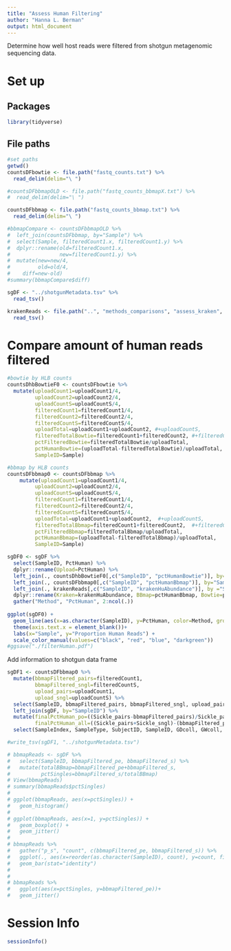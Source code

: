 ```yaml
---
title: "Assess Human Filtering"
author: "Hanna L. Berman"
output: html_document
---
```


Determine how well host reads were filtered from shotgun metagenomic sequencing data.

# Set up
## Packages
```r
library(tidyverse)
```

## File paths 
```r
#set paths
getwd()
countsDFbowtie <- file.path("fastq_counts.txt") %>%
  read_delim(delim="\ ")

#countsDFbbmapOLD <- file.path("fastq_counts_bbmapX.txt") %>%
#  read_delim(delim="\ ")

countsDFbbmap <- file.path("fastq_counts_bbmap.txt") %>%
  read_delim(delim="\ ")

#bbmapCompare <- countsDFbbmapOLD %>%
#  left_join(countsDFbbmap, by="Sample") %>%
#  select(Sample, filteredCount1.x, filteredCount1.y) %>%
#  dplyr::rename(old=filteredCount1.x,
#                new=filteredCount1.y) %>%
#  mutate(new=new/4,
#         old=old/4,
#    diff=new-old)
#summary(bbmapCompare$diff)

sgDF <- "../shotgunMetadata.tsv" %>%
  read_tsv()

krakenReads <- file.path("..", "methods_comparisons", "assess_kraken", "krakenHumanReads.tsv") %>%
  read_tsv()
```


# Compare amount of human reads filtered
```r
#bowtie by HLB counts
countsDhbBowtieF0 <- countsDFbowtie %>%
  mutate(uploadCount1=uploadCount1/4,
         uploadCount2=uploadCount2/4,
         uploadCountS=uploadCountS/4,
         filteredCount1=filteredCount1/4,
         filteredCount2=filteredCount2/4,
         filteredCountS=filteredCountS/4,
         uploadTotal=uploadCount1+uploadCount2, #+uploadCountS,
         filteredTotalBowtie=filteredCount1+filteredCount2, #+filteredCountS,
         pctFilteredBowtie=filteredTotalBowtie/uploadTotal,
         pctHumanBowtie=(uploadTotal-filteredTotalBowtie)/uploadTotal,
         SampleID=Sample) 

#bbmap by HLB counts
countsDFbbmap0 <- countsDFbbmap %>%
    mutate(uploadCount1=uploadCount1/4,
         uploadCount2=uploadCount2/4,
         uploadCountS=uploadCountS/4,
         filteredCount1=filteredCount1/4,
         filteredCount2=filteredCount2/4,
         filteredCountS=filteredCountS/4,
         uploadTotal=uploadCount1+uploadCount2,  #+uploadCountS,
         filteredTotalBbmap=filteredCount1+filteredCount2,  #+filteredCountS,
         pctFilteredBbmap=filteredTotalBbmap/uploadTotal,
         pctHumanBbmap=(uploadTotal-filteredTotalBbmap)/uploadTotal,
         SampleID=Sample) 

sgDF0 <- sgDF %>%
  select(SampleID, PctHuman) %>%
  dplyr::rename(Upload=PctHuman) %>%
  left_join(., countsDhbBowtieF0[,c("SampleID", "pctHumanBowtie")], by="SampleID") %>%
  left_join(., countsDFbbmap0[,c("SampleID", "pctHumanBbmap")], by="SampleID") %>%
  left_join(., krakenReads[,c("SampleID", "krakenHuAbundance")], by ="SampleID") %>%
  dplyr::rename(Kraken=krakenHuAbundance, BBmap=pctHumanBbmap, Bowtie=pctHumanBowtie) %>%
  gather("Method", "PctHuman", 2:ncol(.))
  
ggplot(sgDF0) +
  geom_line(aes(x=as.character(SampleID), y=PctHuman, color=Method, group=Method), show.legend = TRUE) +
  theme(axis.text.x = element_blank())+
  labs(x="Sample", y="Proportion Human Reads") +
  scale_color_manual(values=c("black", "red", "blue", "darkgreen"))
#ggsave("./filterHuman.pdf")
```
  
Add information to shotgun data frame
```r
sgDF1 <- countsDFbbmap0 %>%
  mutate(bbmapFiltered_pairs=filteredCount1,
         bbmapFiltered_sngl=filteredCountS,
         upload_pairs=uploadCount1,
         upload_sngl=uploadCountS) %>%
  select(SampleID, bbmapFiltered_pairs, bbmapFiltered_sngl, upload_pairs, upload_sngl) %>%
  left_join(sgDF, by="SampleID") %>%
  mutate(finalPctHuman_po=((Sickle_pairs-bbmapFiltered_pairs)/Sickle_pairs), #pairs only
         finalPctHuman_all=((Sickle_pairs+Sickle_sngl)-(bbmapFiltered_pairs+bbmapFiltered_sngl))/(Sickle_pairs+Sickle_sngl)) %>% 
  select(SampleIndex, SampleType, SubjectID, SampleID, GDcoll, GWcoll, GWdell, TermPre, Operator, TotalReads, TotalPairs, Sickle100_pe, Sickle_pairs, Sickle_sngl, PctTrim, Human_pairs, Human_sngl, PctHuman, upload_pairs, upload_sngl, bbmapFiltered_pairs, bbmapFiltered_sngl, finalPctHuman_po, finalPctHuman_all, SampleID_a, RNAlater, Cohort, PaperCohort, sampleOrder, sampleTrimester)

#write_tsv(sgDF1, "../shotgunMetadata.tsv")
```

```r
# bbmapReads <- sgDF %>%
#   select(SampleID, bbmapFiltered_pe, bbmapFiltered_s) %>%
#   mutate(totalBBmap=bbmapFiltered_pe+bbmapFiltered_s,
#          pctSingles=bbmapFiltered_s/totalBBmap)
# View(bbmapReads)
# summary(bbmapReads$pctSingles)
# 
# ggplot(bbmapReads, aes(x=pctSingles)) +
#   geom_histogram()
# 
# ggplot(bbmapReads, aes(x=1, y=pctSingles)) +
#   geom_boxplot() +
#   geom_jitter()
# 
# bbmapReads %>%
#   gather("p_s", "count", c(bbmapFiltered_pe, bbmapFiltered_s)) %>%
#   ggplot(., aes(x=reorder(as.character(SampleID), count), y=count, fill=p_s)) +
#   geom_bar(stat="identity")
# 
# 
# bbmapReads %>%
#   ggplot(aes(x=pctSingles, y=bbmapFiltered_pe))+
#   geom_jitter()
```

# Session Info
```r
sessionInfo()
```